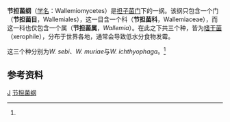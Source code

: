 {{Automatic Taxobox
| taxon = Wallemia
| authority = Johan-Olsen
| name = 节担菌属
| grandparent_authority = Zalar, de Hoog & Schroers<ref name=zalar>{{cite journal |author=Zalar P, de Hoog GS, Schroers HJ, Frank JM, Gunde-Cimerman N. |year=2005 |title= Taxonomy and phylogeny of the xerophilic genus ''Wallemia'' (Wallemiomycetes and Wallemiales, cl. et ord. nov.) |journal=Antonie Van Leeuwenhoek International Journal of General and Molecular Microbiology |volume=87 |issue=4 |pages=311–28}}</ref>
| parent_authority = R.T. Moore
| type_species = ''Wallemia ichthyophaga''
| subdivision_ranks = 种
| subdivision = ''W. ichthyophaga''<br>
''W. muriae''<br>
''W. sebi''
}}

'''节担菌纲'''（[[学名|学名]]：Wallemiomycetes）是[[担子菌门|担子菌门]]下的一纲。该纲只包含一个门（'''节担菌目'''，Wallemiales），这一目含一个科（'''节担菌科'''，Wallemiaceae），而这一科也仅包含一个属（'''节担菌属'''，''Wallemia''）。在此之下共三个种，皆为[[嗜干菌|嗜干菌]]（xerophile），分布于世界各地，通常会导致低水分食物发霉。

这三个种分别为''W. sebi''、''W. muriae''与''W. ichthyophaga''。<ref name=zalar/>

== 参考资料 ==
{{Reflist}}

{{真菌类小作品}}
{{Taxonbar}}
[[Category:担子菌门|J]]
[[Category:节担菌纲|]]